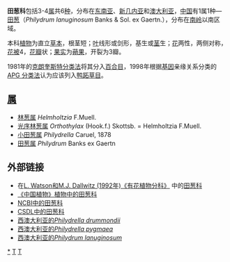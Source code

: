 {{Automatic taxobox
| taxon = Philydraceae
| image = Philydrum lanuginosum.jpg
| image_caption = ''[[Philydrum_lanuginosum|Philydrum lanuginosum]]''<ref>1804 illustration by John Sims (1749-1831) - Curtis's botanical magazine vol. 19-20 tab. 783 (http://www.botanicus.org/page/471196)</ref>
| authority = Link
| subdivision_ranks = [[属|属]]
| subdivision = 参见正文
}}

'''田葱科'''包括3-4[[属|属]]共6[[种|种]]，分布在[[东南亚|东南亚]]、[[新几内亚|新几内亚]]和[[澳大利亚|澳大利亚]]，[[中国|中国]]有1属1种—[[田葱|田葱]]（''Philydrum lanuginosum'' Banks & Sol. ex Gaertn.），分布在[[南岭|南岭]]以南区域。

本科[[植物|植物]]为直立[[草本|草本]]，根茎短；[[叶|叶]]线形或剑形，基生或[[茎|茎]]生；[[花|花]]两性，两侧对称，[[花被|花被]]4，[[花瓣|花瓣]]状；[[果实|果实]]为[[蒴果|蒴果]]，开裂为3瓣。

1981年的[[克朗奎斯特分类法|克朗奎斯特分类法]]将其分入[[百合目|百合目]]，1998年根据[[基因|基因]]亲缘关系分类的[[APG_分类法|APG 分类法]]认为应该列入[[鸭跖草目|鸭跖草目]]。

== [[属|属]] ==
* [[林葱属|林葱属]] ''Helmholtzia'' F.Muell. 
* [[光序林葱属|光序林葱属]] ''Orthothylax'' (Hook.f.) Skottsb. = Helmholtzia F.Muell. 
* [[小田葱属|小田葱属]] ''Philydrella'' Caruel, 1878 
* [[田葱属|田葱属]] ''Philydrum'' Banks ex Gaertn

== 外部链接 ==
* 在[http://delta-intkey.com/angio/ L. Watson和M.J. Dallwitz (1992年)《有花植物分科》] {{Wayback|url=http://delta-intkey.com/angio/ |date=20070103200438 }}中的[http://delta-intkey.com/angio/www/philydra.htm 田葱科] {{Wayback|url=http://delta-intkey.com/angio/www/philydra.htm |date=20060424061822 }}
* [http://www.efloras.org/florataxon.aspx?flora_id=2&taxon_id=10676 《中国植物》植物中的田葱科] {{Wayback|url=http://www.efloras.org/florataxon.aspx?flora_id=2&taxon_id=10676 |date=20070615234502 }}
* [http://www.ncbi.nlm.nih.gov/Taxonomy/Browser/wwwtax.cgi?mode=Tree&id=44974&lvl=3&lin=f&keep=1&srchmode=1&unlock NCBI中的田葱科] {{Wayback|url=http://www.ncbi.nlm.nih.gov/Taxonomy/Browser/wwwtax.cgi?mode=Tree&id=44974&lvl=3&lin=f&keep=1&srchmode=1&unlock |date=20191204111915 }}
* [http://www.csdl.tamu.edu/FLORA/cgi/gateway_family?fam=Philydraceae CSDL中的田葱科] {{Wayback|url=http://www.csdl.tamu.edu/FLORA/cgi/gateway_family?fam=Philydraceae |date=20070826214000 }}
* [http://florabase.calm.wa.gov.au/browse/flora?f=050&level=s&id=1172 西澳大利亚的''Philydrella drummondii'']{{Dead link|date=2020年7月 |bot=InternetArchiveBot |fix-attempted=yes }}
* [http://florabase.calm.wa.gov.au/browse/flora?f=050&level=s&id=1173 西澳大利亚的''Philydrella pygmaea'']{{Dead link|date=2020年7月 |bot=InternetArchiveBot |fix-attempted=yes }}
* [http://florabase.calm.wa.gov.au/browse/flora?f=050&level=s&id=1174 西澳大利亚的''Philydrum lanuginosum'']{{Dead link|date=2020年7月 |bot=InternetArchiveBot |fix-attempted=yes }}
{{Taxonbar|from=Q131506}}

[[Category:田葱科|*]]
[[Category:植物科名|T]]
[[Category:鸭跖草目|T]]